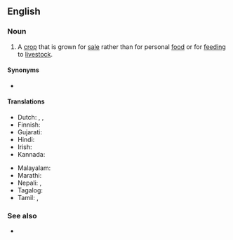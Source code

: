 ==English==
{{wikipedia}}

===Noun===
{{en-noun}}

# {{lb|en|agriculture}} A [[crop]] that is grown for [[sale]] rather than for personal [[food]] or for [[feeding]] to [[livestock]].

====Synonyms====
* {{l|en|money crop}}

====Translations====
{{trans-top|crop grown for sale}}
* Dutch: {{t+|nl|handelsgewas|n}}, {{t|nl|exportgewas|n}}, {{t|nl|uitvoergewas|n}}
* Finnish: {{t+|fi|rahakasvi}}
* Gujarati: {{t|gu|રોકડીયો પાક}}
* Hindi: {{t|hi|नकदी फसल}}
* Irish: {{t|ga|barr margaidh|m}}
* Kannada: {{t+|kn|ವಾಣಿಜ್ಯ ಬೆಳೆ}}
{{trans-mid}}
* Malayalam: {{t|ml|നാണ്യവിള}}
* Marathi: {{t|mr|नगदी पिके}}
* Nepali: {{t|ne|नगदे वाली}}, {{t|ne|നാണ്യവിള}}
* Tagalog: {{t|tl|salapiing pananim}}
* Tamil: {{t+|ta|பணப்பயிர்}}, {{t|ta|காசுப்பயிர்}}
{{trans-bottom}}

===See also===
* {{l|en|subsistence crop}}
